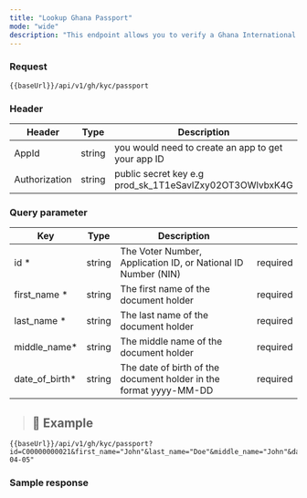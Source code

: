 ```yaml
---
title: "Lookup Ghana Passport"
mode: "wide"
description: "This endpoint allows you to verify a Ghana International Passport."
---
```



### Request

```text [GET]
{{baseUrl}}/api/v1/gh/kyc/passport

```

### Header


| Header | Type | Description |
| --- | --- | --- |
| AppId | string | you would need to create an app to get your app ID |
| Authorization | string | public secret key e.g prod_sk_1T1eSavlZxy02OT3OWlvbxK4G |

### Query parameter

| Key | Type | Description |  |
| --- | --- | --- | --- |
| id \* | string | The Voter Number, Application ID, or National ID Number (NIN) | required |
| first_name \* | string | The first name of the document holder | required |
| last_name \* | string | The last name of the document holder | required |
| middle_name\* | string | The middle name of the document holder | required |
| date_of_birth\* | string | The date of birth of the document holder in the format yyyy-MM-DD | required |

> ## 📘 Example
>
```text [GET]
{{baseUrl}}/api/v1/gh/kyc/passport?id=C00000000021&first_name="John"&last_name="Doe"&middle_name="John"&date_of_birth="1990-04-05"
```

### Sample response

```

```